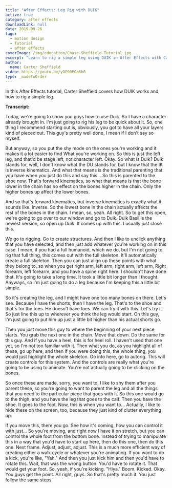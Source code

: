 ```yaml
---
title: "After Effects: Leg Rig with DUIK"
active: true
category: after effects
downloadLink: null
date: 2019-09-26
tags:
  - motion design
  - Tutorial
  - after effects
coverImage: /img/education/Chase-Sheffield-Tutorial.jpg
excerpt: "Learn to rig a simple leg using DUIK in After Effects with Carter Sheffield's tutorial. Master inverse kinematics for efficient character animation."
author:
  name: Carter Sheffield
video: https://youtu.be/yOF90POb6h0
type: _madeToOrder
---
```


In this After Effects tutorial, Carter Sheffield covers how DUIK works and how to rig a simple leg.

**Transcript:**

Today, we're going to show you guys how to use Duik. So I have a character already brought in. I'm just going to rig his leg to be quick about it. So, one thing I recommend starting out is, obviously, you got to have all your layers kind of pieced out. This guy's pretty well done, I mean if I don't say so myself.

But anyway, so you put the shy mode on the ones you're working and it makes it a lot easier to find What you're working on. So this is just the left leg, and that'd be stage left, not character left. Okay. So what is Duik? Duik stands for, well, I don't know what the DU stands for, but I know that the IK is inverse kinematics. And what that means is the traditional parenting that you have when you just do this and say this... So this is parented to the shoe now. That's forward kinematics, so what that means is that the bone lower in the chain has no effect on the bones higher in the chain. Only the higher bones up affect the lower bones.

And so that's forward kinematics, but inverse kinematics is exactly what it sounds like. Inverse. So the lowest bone in the chain actually affects the rest of the bones in the chain. I mean, so, yeah. All right. So to get this open, we're going to go over to our window and go to Duik. Duik Basil is the newest version, so open up Duik. It comes up with this. I usually just close this.

We go to rigging. Go to create structures. And then I like to unclick anything that you have selected, and then just add whatever you're working on in this case. I mean, if you had a full humanoid, which we do, but I'm not going to rig that full thing, this comes out with the full skeleton. It'll automatically create a full skeleton. Then you can just align up these points with what they belong to, so when you get right arm, left arm, right arm, left arm, Right forearm, left forearm, and you have a spine right here. I shouldn't have done that. It's going to take a long time. It took a little bit longer than I thought. Anyways, so I'm just going to do a leg because I'm keeping this a little bit simple.

So it's creating the leg, and I might have one too many bones on there. Let's see. Because I have the shorts, then I have the leg. That's to the shoe and that's for the toes. He doesn't have toes. We can try it with this. Let's try it. So just line this up to wherever you think the leg would start. On this guy, I'm just going to put him up just a little bit higher than his actual shorts go.

Then you just move this guy to where the beginning of your next piece starts. You grab the next one in the chain. Move that down. Do the same for this guy. And if you have a heel, this is for heel roll. I haven't used that one yet, so I'm not too familiar with it. Then what you do, as you highlight all of these, go up here, and then if you were doing this, the whole thing, you would just highlight the whole skeleton. Go into here, go to autorig. This will create controls for this system. And the controls are really what you're going to be using to animate. You're not actually going to be clicking on the bones.

So once these are made, sorry, you want to, I like to shy them after you parent these, so you're going to want to parent the leg and all the things that you need to the particular piece that goes with it. So this one would go to the thigh, and you have the leg that goes to the calf. Then you have the shoe. It goes to the foot. Now, this is when you want to... Actually, I like to hide these on the screen, too, because they just kind of clutter everything up.

If you move this, there you go. See how it's coming, how you can control it with just... So you're moving, and right now I have it on stretch, but you can control the whole foot from the bottom bone. Instead of trying to manipulate this in a way that you'd have to start up here, then do this one, then do this one. Next frame. Adjust, adjust, adjust. This is a much more efficient way of creating either a walk cycle or whatever you're animating. If you want to do a kick, you're like, "Yah." And then you just kick him and then you'd have to rotate this. Wait, that was the wrong button. You'd have to rotate it. That would get your foot. So, yeah, if you're kicking. "Hiya." Boom. Kicked. Okay. You guys get the point. All right, guys. So that's pretty much it. You just follow the same steps.
